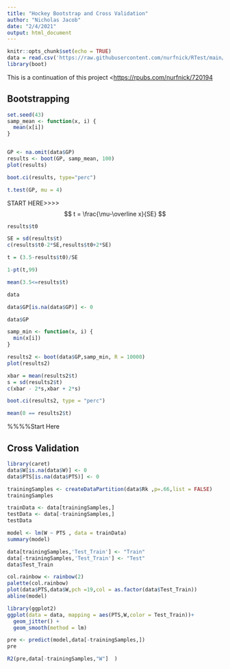 ```yaml
---
title: "Hockey Bootstrap and Cross Validation"
author: "Nicholas Jacob"
date: "2/4/2021"
output: html_document
---
```


```r
knitr::opts_chunk$set(echo = TRUE)
data = read.csv('https://raw.githubusercontent.com/nurfnick/RTest/main/hockey.csv')
library(boot)
```

This is a continuation of this project <<https://rpubs.com/nurfnick/720194>

## Bootstrapping

```r
set.seed(43)
samp_mean <- function(x, i) {
  mean(x[i])
}


GP <- na.omit(data$GP) 
results <- boot(GP, samp_mean, 100)
plot(results)
```

```r
boot.ci(results, type="perc")
```
```r
t.test(GP, mu = 4)
```
START HERE>>>>
$$
t = \frac{\mu-\overline x}{SE}
$$
```r
results$t0
```


```r
SE = sd(results$t)
c(results$t0-2*SE,results$t0+2*SE)
```

```r
t = (3.5-results$t0)/SE

1-pt(t,99)
```

```r
mean(3.5<=results$t)
```

```r
data

```

```r


data$GP[is.na(data$GP)] <- 0

data$GP
```

```r
samp_min <- function(x, i) {
  min(x[i])
}

results2 <- boot(data$GP,samp_min, R = 10000)
plot(results2)
```

```r
xbar = mean(results2$t)
s = sd(results2$t)
c(xbar - 2*s,xbar + 2*s)
```

```r
boot.ci(results2, type = "perc")
```

```r
mean(0 == results2$t)
```
%%%%Start Here

## Cross Validation

```r
library(caret)
data$W[is.na(data$W)] <- 0
data$PTS[is.na(data$PTS)] <- 0

trainingSamples <- createDataPartition(data$Rk ,p=.66,list = FALSE)
trainingSamples
```

```r
trainData <- data[trainingSamples,]
testData <- data[-trainingSamples,]
testData
```

```r
model <- lm(W ~ PTS , data = trainData)
summary(model)
```



```r
data[trainingSamples,'Test_Train'] <- "Train"
data[-trainingSamples,'Test_Train'] <- "Test"
data$Test_Train
```

```r
col.rainbow <- rainbow(2)
palette(col.rainbow)
plot(data$PTS,data$W,pch =19,col = as.factor(data$Test_Train))
abline(model)
```

```r
library(ggplot2)
ggplot(data = data, mapping = aes(PTS,W,color = Test_Train))+
  geom_jitter() +
  geom_smooth(method = lm)
```

```r
pre <- predict(model,data[-trainingSamples,])
pre
```

```r
R2(pre,data[-trainingSamples,"W"]  )
```